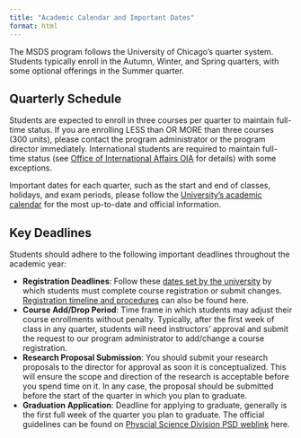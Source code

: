 ```yaml
---
title: "Academic Calendar and Important Dates"
format: html
---
```



The MSDS program follows the University of Chicago’s quarter system. Students typically enroll in the Autumn, Winter, and Spring quarters, with some optional offerings in the Summer quarter.

## Quarterly Schedule

Students are expected to enroll in three courses per quarter to maintain full-time status. If you are enrolling LESS than OR MORE than three courses (300 units), please contact the program administrator or the program director immediately. International students are required to maintain full-time status (see [Office of International Affairs OIA](https://internationalaffairs.uchicago.edu) for details) with some exceptions. 

Important dates for each quarter, such as the start and end of classes, holidays, and exam periods, please follow the [University's academic calendar](https://www.uchicago.edu/en/education-and-research/academic-calendar) for the most up-to-date and official information.

## Key Deadlines

Students should adhere to the following important deadlines throughout the academic year:

- **Registration Deadlines**: Follow these [dates set by the university](https://registrar.uchicago.edu/calendars/registration-dates-deadlines/) by which students must complete course registration or submit changes. [Registration timeline and procedures](https://college.uchicago.edu/advising/registration) can also be found here.
- **Course Add/Drop Period**: Time frame in which students may adjust their course enrollments without penalty. Typically, after the first week of class in any quarter, students will need instructors' approval and submit the request to our program administrator to add/change a course registration. 
- **Research Proposal Submission**: You should submit your research proposals to the director for approval as soon it is conceptualized. This will ensure the scope and direction of the research is acceptable before you spend time on it. In any case, the proposal should be submitted before the start of the quarter in which you plan to graduate.
- **Graduation Application**: Deadline for applying to graduate, generally is the first full week of the quarter you plan to graduate. The official guidelines can be found on [Physcial Science Division PSD weblink](https://physicalsciences.uchicago.edu/current-students/graduation-and-degree-application/) here.



